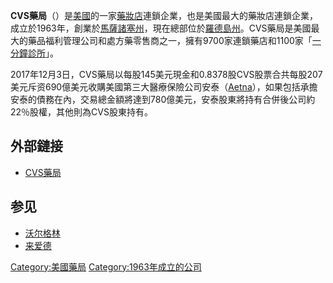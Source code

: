 {{multiple issues|
{{Expand language|time=2017-03-12T13:39:14+00:00}}
{{unreferenced|time=2017-03-12T13:39:14+00:00}}
}}
'''CVS藥局'''（{{lang-en|CVS pharmacy}}）是[[美國|美國]]的一家[[藥妝店|藥妝店]]連鎖企業，也是美國最大的藥妝店連鎖企業，成立於1963年，創業於[[馬薩諸塞州|馬薩諸塞州]]，現在總部位於[[羅德島州|羅德島州]]。CVS藥局是美國最大的藥品福利管理公司和處方藥零售商之一，擁有9700家連鎖藥店和1100家「[[一分鐘診所|一分鐘診所]]」。

2017年12月3日，CVS藥局以每股145美元現金和0.8378股CVS股票合共每股207美元斥资690億美元收購美國第三大醫療保險公司安泰（[[Aetna|Aetna]]），如果包括承擔安泰的債務在內，交易總金額將達到780億美元，安泰股東將持有合併後公司約22％股權，其他則為CVS股東持有。
==外部鏈接==
*[https://www.cvs.com CVS藥局]{{Wayback|url=https://www.cvs.com/ |date=20200923234402 }}
== 参见 ==

* [[沃尔格林|沃尔格林]]
* [[来爱德|来爱德]]

[[Category:美國藥局|Category:美國藥局]]
[[Category:1963年成立的公司|Category:1963年成立的公司]]